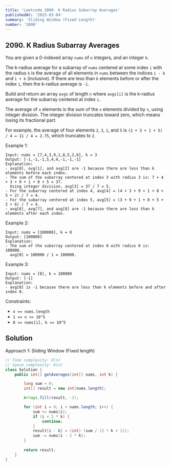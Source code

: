 ```yaml
---
title: 'Leetcode 2090. K Radius Subarray Averages'
publishedAt: '2025-03-04'
summary: 'Sliding Window (Fixed Length)'
number: '2090'
---
```


## 2090. K Radius Subarray Averages

You are given a 0-indexed array `nums` of `n` integers, and an integer `k`.

The k-radius average for a subarray of `nums` centered at some index `i` with the radius `k` is the average of all elements in `nums` between the indices `i - k` and `i + k` (inclusive). If there are less than `k` elements before or after the index `i`, then the k-radius average is `-1`.

Build and return an array `avgs` of length `n` where `avgs[i]` is the k-radius average for the subarray centered at index `i`.

The average of `x` elements is the sum of the `x` elements divided by `x`, using integer division. The integer division truncates toward zero, which means losing its fractional part.

For example, the average of four elements `2`, `3`, `1`, and `5` is `(2 + 3 + 1 + 5) / 4 = 11 / 4 = 2.75`, which truncates to `2`.


Example 1:
````
Input: nums = [7,4,3,9,1,8,5,2,6], k = 3
Output: [-1,-1,-1,5,4,4,-1,-1,-1]
Explanation:
- avg[0], avg[1], and avg[2] are -1 because there are less than k elements before each index.
- The sum of the subarray centered at index 3 with radius 3 is: 7 + 4 + 3 + 9 + 1 + 8 + 5 = 37.
  Using integer division, avg[3] = 37 / 7 = 5.
- For the subarray centered at index 4, avg[4] = (4 + 3 + 9 + 1 + 8 + 5 + 2) / 7 = 4.
- For the subarray centered at index 5, avg[5] = (3 + 9 + 1 + 8 + 5 + 2 + 6) / 7 = 4.
- avg[6], avg[7], and avg[8] are -1 because there are less than k elements after each index.
````

Example 2:
````
Input: nums = [100000], k = 0
Output: [100000]
Explanation:
- The sum of the subarray centered at index 0 with radius 0 is: 100000.
  avg[0] = 100000 / 1 = 100000.
````

Example 3:
````
Input: nums = [8], k = 100000
Output: [-1]
Explanation: 
- avg[0] is -1 because there are less than k elements before and after index 0.
````


Constraints:

- `n == nums.length`
- `1 <= n <= 10^5`
- `0 <= nums[i], k <= 10^5`


## Solution
Approach 1: Sliding Window (Fixed length)
````JAVA
// Time complexity: O(n)
// Space complexity: O(n)
class Solution {
    public int[] getAverages(int[] nums, int k) {

        long sum = 0;
        int[] result = new int[nums.length];

        Arrays.fill(result, -1);

        for (int i = 0; i < nums.length; i++) {
            sum += nums[i];
            if (i < 2 * k) {
                continue;
            }
            result[i - k] = (int) (sum / (2 * k + 1));
            sum -= nums[i - 2 * k];
        }
        
        return result;
    }
}
````